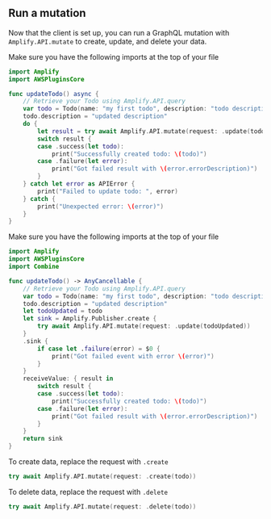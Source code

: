 ## Run a mutation

Now that the client is set up, you can run a GraphQL mutation with `Amplify.API.mutate` to create, update, and delete your data.

<BlockSwitcher>

<Block name="Async/Await">

Make sure you have the following imports at the top of your file
```swift
import Amplify
import AWSPluginsCore
```

```swift
func updateTodo() async {
    // Retrieve your Todo using Amplify.API.query
    var todo = Todo(name: "my first todo", description: "todo description")
    todo.description = "updated description"
    do {
        let result = try await Amplify.API.mutate(request: .update(todo))
        switch result {
        case .success(let todo):
            print("Successfully created todo: \(todo)")
        case .failure(let error):
            print("Got failed result with \(error.errorDescription)")
        }
    } catch let error as APIError {
        print("Failed to update todo: ", error)
    } catch {
        print("Unexpected error: \(error)")
    }
}
```
</Block>

<Block name="Combine">

Make sure you have the following imports at the top of your file
```swift
import Amplify
import AWSPluginsCore
import Combine
```

```swift
func updateTodo() -> AnyCancellable {
    // Retrieve your Todo using Amplify.API.query
    var todo = Todo(name: "my first todo", description: "todo description")
    todo.description = "updated description"
    let todoUpdated = todo
    let sink = Amplify.Publisher.create {
        try await Amplify.API.mutate(request: .update(todoUpdated))
    }
    .sink {
        if case let .failure(error) = $0 {
            print("Got failed event with error \(error)")
        }
    }
    receiveValue: { result in
        switch result {
        case .success(let todo):
            print("Successfully created todo: \(todo)")
        case .failure(let error):
            print("Got failed result with \(error.errorDescription)")
        }
    }
    return sink
}
```

</Block>

</BlockSwitcher>

To create data, replace the request with `.create`
```swift
try await Amplify.API.mutate(request: .create(todo))
```
To delete data, replace the request with `.delete`
```swift
try await Amplify.API.mutate(request: .delete(todo))
```
